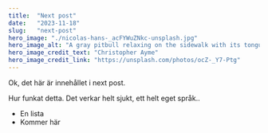```yaml
---
title:  "Next post"
date:   "2023-11-18"
slug:   "next-post"
hero_image: "./nicolas-hans-_acFYWuZNkc-unsplash.jpg"
hero_image_alt: "A gray pitbull relaxing on the sidewalk with its tongue hanging out"
hero_image_credit_text: "Christopher Ayme"
hero_image_credit_link: "https://unsplash.com/photos/ocZ-_Y7-Ptg"
---
```


Ok, det här är innehållet i next post.

Hur funkat detta. Det verkar helt sjukt,
ett helt eget språk..

* En lista
* Kommer här